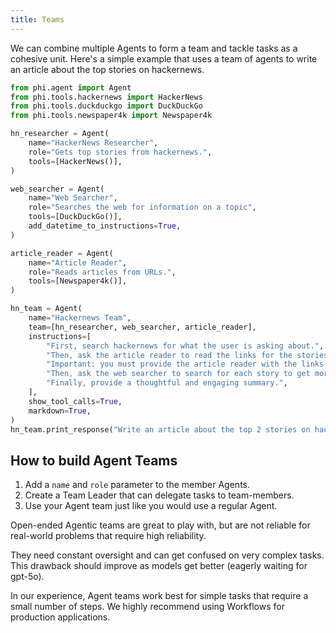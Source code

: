 ```yaml
---
title: Teams
---
```


We can combine multiple Agents to form a team and tackle tasks as a cohesive unit. Here's a simple example that uses a team of agents to write an article about the top stories on hackernews.

```python hn_team.py
from phi.agent import Agent
from phi.tools.hackernews import HackerNews
from phi.tools.duckduckgo import DuckDuckGo
from phi.tools.newspaper4k import Newspaper4k

hn_researcher = Agent(
    name="HackerNews Researcher",
    role="Gets top stories from hackernews.",
    tools=[HackerNews()],
)

web_searcher = Agent(
    name="Web Searcher",
    role="Searches the web for information on a topic",
    tools=[DuckDuckGo()],
    add_datetime_to_instructions=True,
)

article_reader = Agent(
    name="Article Reader",
    role="Reads articles from URLs.",
    tools=[Newspaper4k()],
)

hn_team = Agent(
    name="Hackernews Team",
    team=[hn_researcher, web_searcher, article_reader],
    instructions=[
        "First, search hackernews for what the user is asking about.",
        "Then, ask the article reader to read the links for the stories to get more information.",
        "Important: you must provide the article reader with the links to read.",
        "Then, ask the web searcher to search for each story to get more information.",
        "Finally, provide a thoughtful and engaging summary.",
    ],
    show_tool_calls=True,
    markdown=True,
)
hn_team.print_response("Write an article about the top 2 stories on hackernews", stream=True)
```

## How to build Agent Teams

1. Add a `name` and `role` parameter to the member Agents.
2. Create a Team Leader that can delegate tasks to team-members.
3. Use your Agent team just like you would use a regular Agent.

<Warning>
Open-ended Agentic teams are great to play with, but are not reliable for real-world problems that require high reliability.

They need constant oversight and can get confused on very complex tasks. This drawback should improve as models get better (eagerly waiting for gpt-5o).

In our experience, Agent teams work best for simple tasks that require a small number of steps. We highly recommend using Workflows for production applications.
</Warning>

